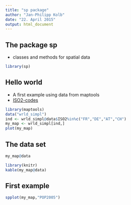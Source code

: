 ```yaml
---
title: "sp package"
author: "Jan-Philipp Kolb"
date: "22. April 2015"
output: html_document
---
```


## The package sp

- classes and methods for spatial data

```r
library(sp)
```

## Hello world

- A first example using data from maptools
- [ISO2-codes](http://en.wikipedia.org/wiki/ISO_3166-1_alpha-2)


```r
library(maptools)
data("wrld_simpl")
ind <- wrld_simpl@data$ISO2%in%c("FR","DE","AT","CH")
my_map <- wrld_simpl[ind,]
plot(my_map)
```


## The data set

```r
my_map@data
```


```r
library(knitr)
kable(my_map@data)
```



## First example

```r
spplot(my_map,"POP2005")
```

